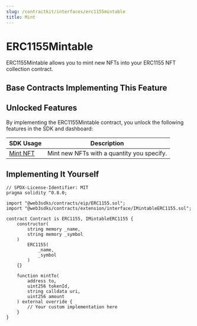 ```yaml
---
slug: /contractkit/interfaces/erc1155mintable
title: Mint
---
```



# ERC1155Mintable

ERC1155Mintable allows you to mint new NFTs into your ERC1155 NFT collection contract.

<ViewContractCodeButton
  link="https://github.com/web3sdks/contracts/blob/main/contracts/eip/ERC1155.sol"
  name="ERC1155"
/>

## Base Contracts Implementing This Feature

<div className="row" style={{ marginBottom: 24 }}>
  <div className="col col--6" style={{ padding: 8 }}>
    <QuickstartCard
      name="ERC1155 Base"
      link="/contractkit/base-contracts/erc-1155/erc1155base"
      image="/assets/icons/general.png"
    />
  </div>
  <div className="col col--6" style={{ padding: 8 }}>
    <QuickstartCard
      name="ERC1155 Signature Mint"
      link="/contractkit/base-contracts/erc-1155/erc1155signaturemint"
      image="/assets/icons/general.png"
    />
  </div>
</div>

## Unlocked Features

By implementing the ERC1155Mintable contract, you unlock the following features in the SDK and dashboard:

| SDK Usage                                                                     | Description                                |
| ----------------------------------------------------------------------------- | ------------------------------------------ |
| [Mint NFT](/sdk/interacting-with-contracts/erc1155mintable#mint-a-unique-nft) | Mint new NFTs with a quantity you specify. |

## Implementing It Yourself

```solidity
// SPDX-License-Identifier: MIT
pragma solidity ^0.8.0;

import "@web3sdks/contracts/eip/ERC1155.sol";
import "@web3sdks/contracts/extension/interface/IMintableERC1155.sol";

contract Contract is ERC1155, IMintableERC1155 {
    constructor(
        string memory _name,
        string memory _symbol
    )
        ERC1155(
            _name,
            _symbol
        )
    {}

    function mintTo(
        address to,
        uint256 tokenId,
        string calldata uri,
        uint256 amount
    ) external override {
        // Your custom implementation here
    }
}
```
